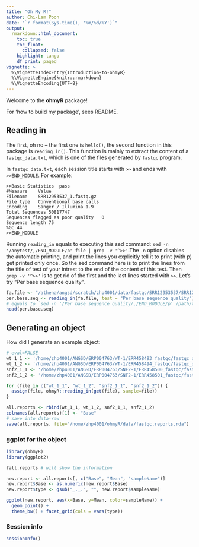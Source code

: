 ```yaml
---
title: "Oh My R!"
author: Chi-Lam Poon
date: "`r format(Sys.time(), '%m/%d/%Y')`"
output: 
  rmarkdown::html_document:
    toc: true
    toc_float:
      collapsed: false
    highlight: tango
    df_print: paged
vignette: >
  %\VignetteIndexEntry{Introduction-to-ohmyR}
  %\VignetteEngine{knitr::rmarkdown}
  %\VignetteEncoding{UTF-8}
---
```


Welcome to the __ohmyR__ package!

For 'how to build my package', sees README.

## Reading in
The first, oh no -- the first one is `hello()`, the second function in this package is `reading_in()`. This function is mainly to extract the content of a `fastqc_data.txt`, which is one of the files generated by `fastqc` program.

In `fastqc_data.txt`, each session title starts with `>>` and ends with `>>END_MODULE`. For example:

```
>>Basic Statistics	pass
#Measure	Value
Filename	SRR12953537_1.fastq.gz
File type	Conventional base calls
Encoding	Sanger / Illumina 1.9
Total Sequences	50817747
Sequences flagged as poor quality	0
Sequence length	75
%GC	44
>>END_MODULE
```
Running `reading_in` equals to executing this sed command: `sed -n '/anytest/,/END_MODULE/p' file | grep -v '^>>'`.The `-n` option disables the automatic printing, and print the lines you explicitly tell it to print (with p) get printed only once. So the sed command here is to print the lines from the title of test of your intrest to the end of the content of this test. Then `grep -v '^>>'` is to get rid of the first and the last lines started with `>>`. Let's try "Per base sequence quality".

```r
fa.file <- "/athena/angsd/scratch/zhp4001/data/fastqc/SRR12953537/SRR12953537_1_fastqc/fastqc_data.txt"
per.base.seq <- reading_in(fa.file, test = "Per base sequence quality")
# equals to `sed -n '/Per base sequence quality/,/END_MODULE/p' /path/to/fastqc_data.txt | grep -v '^>>'`
head(per.base.seq)
```


## Generating an object
How did I generate an example object:
```r
# eval=FALSE
wt_1_1 <- '/home/zhp4001/ANGSD/ERP004763/WT-1/ERR458493_fastqc/fastqc_data.txt'
wt_1_2 <- '/home/zhp4001/ANGSD/ERP004763/WT-1/ERR458494_fastqc/fastqc_data.txt'
snf2_1_1 <- '/home/zhp4001/ANGSD/ERP004763/SNF2-1/ERR458500_fastqc/fastqc_data.txt'
snf2_1_2 <- '/home/zhp4001/ANGSD/ERP004763/SNF2-1/ERR458501_fastqc/fastqc_data.txt'

for (file in c("wt_1_1", "wt_1_2", "snf2_1_1", "snf2_1_2")) {
  assign(file, ohmyR::reading_in(get(file), sample=file))
}

all.reports <- rbind(wt_1_1, wt_1_2, snf2_1_1, snf2_1_2)
colnames(all.reports)[1] <- "Base"
# save into data-raw
save(all.reports, file="/home/zhp4001/ohmyR/data/fastqc.reports.rda")
```


### ggplot for the object

```r
library(ohmyR)
library(ggplot2)

?all.reports # will show the information

new.report <- all.reports[, c("Base", "Mean", "sampleName")]
new.report$Base <- as.numeric(new.report$Base)
new.report$type <- gsub("_._.", "", new.report$sampleName)

ggplot(new.report, aes(x=Base, y=Mean, color=sampleName)) + 
  geom_point() +
  theme_bw() + facet_grid(cols = vars(type))
```

### Session info
```r
sessionInfo()
```

